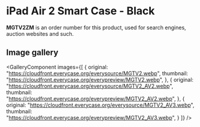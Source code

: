 
# iPad Air 2 Smart Case - Black

<Callout type='info' emoji='👉🏻'>**MGTV2ZM** is an order number for this product, used for search engines, auction websites and such.</Callout>

## Image gallery

<GalleryComponent
    images={[
      {
        original: "https://cloudfront.everycase.org/everysource/MGTV2.webp",
        thumbnail: "https://cloudfront.everycase.org/everypreview/MGTV2.webp",
      },
      {
        original: "https://cloudfront.everycase.org/everysource/MGTV2_AV2.webp",
        thumbnail: "https://cloudfront.everycase.org/everypreview/MGTV2_AV2.webp",
      },
      {
        original: "https://cloudfront.everycase.org/everysource/MGTV2_AV3.webp",
        thumbnail: "https://cloudfront.everycase.org/everypreview/MGTV2_AV3.webp",
      }
    ]}
  />
